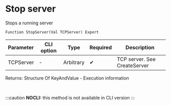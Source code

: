 ﻿---
sidebar_position: 6
---


# Stop server 
 Stops a running server



`Function StopServer(Val TCPServer) Export`

  | Parameter | CLI option | Type | Required | Description |
  |-|-|-|-|-|
  | TCPServer | - | Arbitrary | &#x2714; | TCP server. See CreateServer |

  
  Returns:  Structure Of KeyAndValue - Execution information

<br/>


:::caution
**NOCLI:** this method is not available in CLI version
:::
<br/>



```bsl title="1C:Enterprise/OneScript code example"

```
 





